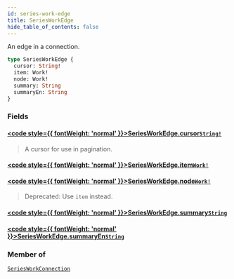 ```yaml
---
id: series-work-edge
title: SeriesWorkEdge
hide_table_of_contents: false
---
```








An edge in a connection.

```graphql
type SeriesWorkEdge {
  cursor: String!
  item: Work!
  node: Work!
  summary: String
  summaryEn: String
}
```


### Fields

#### [<code style={{ fontWeight: 'normal' }}>SeriesWorkEdge.<b>cursor</b></code>](#)<Bullet />[`String!`](/docs/graphql-api/beta/reference/scalars/string) <Badge class="secondary" text="non-null"/> <Badge class="secondary" text="scalar"/>
> A cursor for use in pagination.
> 

#### [<code style={{ fontWeight: 'normal' }}>SeriesWorkEdge.<b>item</b></code>](#)<Bullet />[`Work!`](/docs/graphql-api/beta/reference/objects/work) <Badge class="secondary" text="non-null"/> <Badge class="secondary" text="object"/>
> 
> 

#### [<code style={{ fontWeight: 'normal' }}>SeriesWorkEdge.<b>node</b></code>](#)<Bullet />[`Work!`](/docs/graphql-api/beta/reference/objects/work) <Badge class="secondary" text="non-null"/> <Badge class="secondary" text="object"/>
> Deprecated: Use `item` instead.
> 

#### [<code style={{ fontWeight: 'normal' }}>SeriesWorkEdge.<b>summary</b></code>](#)<Bullet />[`String`](/docs/graphql-api/beta/reference/scalars/string) <Badge class="secondary" text="scalar"/>
> 
> 

#### [<code style={{ fontWeight: 'normal' }}>SeriesWorkEdge.<b>summaryEn</b></code>](#)<Bullet />[`String`](/docs/graphql-api/beta/reference/scalars/string) <Badge class="secondary" text="scalar"/>
> 
> 



### Member of

[`SeriesWorkConnection`](/docs/graphql-api/beta/reference/objects/series-work-connection)  <Badge class="secondary" text="object"/>



